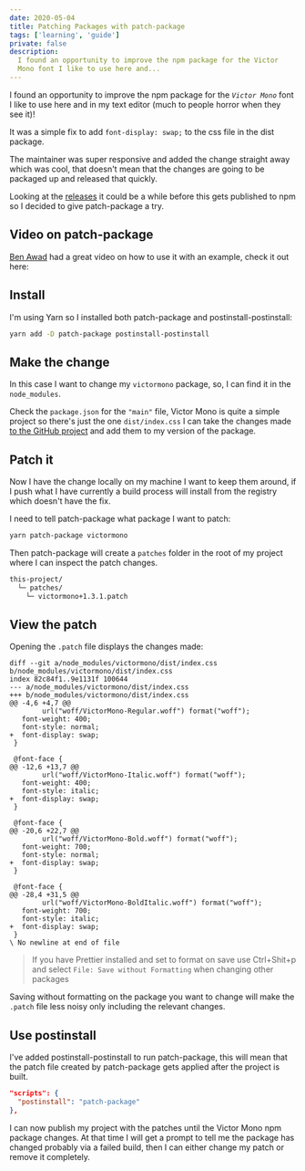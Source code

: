 ```yaml
---
date: 2020-05-04
title: Patching Packages with patch-package
tags: ['learning', 'guide']
private: false
description:
  I found an opportunity to improve the npm package for the Victor
  Mono font I like to use here and...
---
```


I found an opportunity to improve the npm package for the
_`Victor Mono`_ font I like to use here and in my text editor (much to
people horror when they see it)!

It was a simple fix to add `font-display: swap;` to the css file in
the dist package.

The maintainer was super responsive and added the change straight away
which was cool, that doesn't mean that the changes are going to be
packaged up and released that quickly.

Looking at the [releases] it could be a while before this gets
published to npm so I decided to give patch-package a try.

## Video on patch-package

[Ben Awad] had a great video on how to use it with an example, check
it out here:

<YouTube youTubeId="2AVs-Yh1bS8" />

## Install

I'm using Yarn so I installed both patch-package and
postinstall-postinstall:

```bash
yarn add -D patch-package postinstall-postinstall
```

## Make the change

In this case I want to change my `victormono` package, so, I can find
it in the `node_modules`.

Check the `package.json` for the `"main"` file, Victor Mono is quite a
simple project so there's just the one `dist/index.css` I can take the
changes made [to the GitHub project] and add them to my version of the
package.

## Patch it

Now I have the change locally on my machine I want to keep them
around, if I push what I have currently a build process will install
from the registry which doesn't have the fix.

I need to tell patch-package what package I want to patch:

```bash
yarn patch-package victormono
```

Then patch-package will create a `patches` folder in the root of my
project where I can inspect the patch changes.

```bash
this-project/
  └─ patches/
    └─ victormono+1.3.1.patch
```

## View the patch

Opening the `.patch` file displays the changes made:

```git
diff --git a/node_modules/victormono/dist/index.css b/node_modules/victormono/dist/index.css
index 82c84f1..9e1131f 100644
--- a/node_modules/victormono/dist/index.css
+++ b/node_modules/victormono/dist/index.css
@@ -4,6 +4,7 @@
        url("woff/VictorMono-Regular.woff") format("woff");
   font-weight: 400;
   font-style: normal;
+  font-display: swap;
 }

 @font-face {
@@ -12,6 +13,7 @@
        url("woff/VictorMono-Italic.woff") format("woff");
   font-weight: 400;
   font-style: italic;
+  font-display: swap;
 }

 @font-face {
@@ -20,6 +22,7 @@
        url("woff/VictorMono-Bold.woff") format("woff");
   font-weight: 700;
   font-style: normal;
+  font-display: swap;
 }

 @font-face {
@@ -28,4 +31,5 @@
        url("woff/VictorMono-BoldItalic.woff") format("woff");
   font-weight: 700;
   font-style: italic;
+  font-display: swap;
 }
\ No newline at end of file
```

> If you have Prettier installed and set to format on save use
> Ctrl+Shit+p and select `File: Save without Formatting` when changing
> other packages

Saving without formatting on the package you want to change will make
the `.patch` file less noisy only including the relevant changes.

## Use postinstall

I've added postinstall-postinstall to run patch-package, this will
mean that the patch file created by patch-package gets applied after
the project is built.

```json
"scripts": {
  "postinstall": "patch-package"
},
```

I can now publish my project with the patches until the Victor Mono
npm package changes. At that time I will get a prompt to tell me the
package has changed probably via a failed build, then I can either
change my patch or remove it completely.

[github issue]: https://github.com/rubjo/victor-mono/issues/77
[releases]: https://github.com/rubjo/victor-mono/releases
[ben awad]: https://www.youtube.com/channel/UC-8QAzbLcRglXeN_MY9blyw
[to the github project]:
  https://github.com/rubjo/victor-mono/commit/f6a7ed793d37a281674d794b630ce16a1303899e
